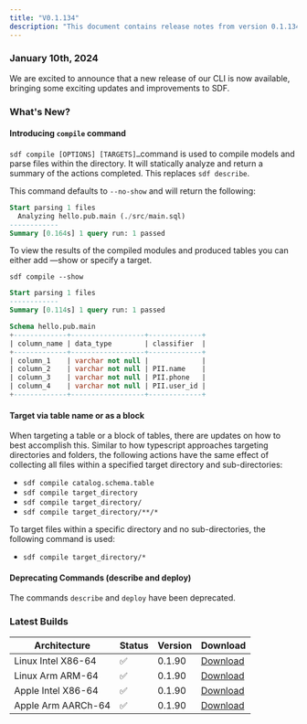 ```yaml
---
title: "V0.1.134"
description: "This document contains release notes from version 0.1.134 of SDF."
---
```

### January 10th, 2024

We are excited to announce that a new release of our CLI is now available, bringing some exciting updates and improvements to SDF.

### What's New?

#### Introducing `compile` command

`sdf compile [OPTIONS] [TARGETS]…`command is used to compile models and parse files within the directory. It will statically analyze and return a summary of the actions completed. This replaces `sdf describe`.

This command defaults to `--no-show` and will return the following:

```sql
Start parsing 1 files
  Analyzing hello.pub.main (./src/main.sql)
------------
Summary [0.164s] 1 query run: 1 passed
```

To view the results of the compiled modules and produced tables you can either add —show or specify a target.

`sdf compile --show`

```sql
Start parsing 1 files
------------
Summary [0.114s] 1 query run: 1 passed

Schema hello.pub.main
+-------------+------------------+-------------+
| column_name | data_type        | classifier  |
+-------------+------------------+-------------+
| column_1    | varchar not null |             |
| column_2    | varchar not null | PII.name    |
| column_3    | varchar not null | PII.phone   |
| column_4    | varchar not null | PII.user_id |
+-------------+------------------+-------------+
```

#### Target via table name or as a block

When targeting a table or a block of tables, there are updates on how to best accomplish this. Similar to how typescript approaches targeting directories and folders, the following actions have the same effect of collecting all files within a specified target directory and sub-directories:

- `sdf compile catalog.schema.table`
- `sdf compile target_directory`
- `sdf compile target_directory/`
- `sdf compile target_directory/**/*`

To target files within a specific directory and no sub-directories, the following command is used:

- `sdf compile target_directory/*`

#### Deprecating Commands (describe and deploy)

The commands `describe` and `deploy` have been deprecated.

### Latest Builds

| Architecture           | Status | Version | Download |
| ---------------------- | ------ | ------- | -------- |
| Linux Intel X86-64     |   ✅   | 0.1.90  | [Download](https://cdn.sdf.com/releases/download/sdf-v0.1.134-x86_64-unknown-linux-musl.tar.gz) |
| Linux Arm ARM-64       |   ✅   | 0.1.90  | [Download](https://cdn.sdf.com/releases/download/sdf-v0.1.134-arm-unknown-linux-gnueabihf.tar.gz) |
| Apple Intel X86-64     |   ✅   | 0.1.90  | [Download](https://cdn.sdf.com/releases/download/sdf-v0.1.134-x86_64-apple-darwin.tar.gz) |
| Apple Arm AARCh-64     |   ✅   | 0.1.90  | [Download](https://cdn.sdf.com/releases/download/sdf-v0.1.134-aarch64-apple-darwin.tar.gz) |
